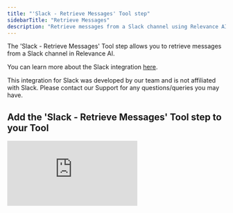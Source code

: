 ```yaml
---
title: "'Slack - Retrieve Messages' Tool step"
sidebarTitle: "Retrieve Messages"
description: "Retrieve messages from a Slack channel using Relevance AI"
---
```


The 'Slack - Retrieve Messages' Tool step allows you to retrieve messages from a Slack channel in Relevance AI. 

<Note>You can learn more about the Slack integration [here](/integrations/popular-integrations/slack).</Note>

<Warning>This integration for Slack was developed by our team and is not affiliated with Slack. Please contact our Support for any questions/queries you may have.</Warning>

## Add the 'Slack - Retrieve Messages' Tool step to your Tool

<div style={{ width:"100%",position:"relative" }}>
<iframe src="https://app.supademo.com/embed/cmca6w48b1fht8qszkaaum9l7" frameBorder="0" title="Add the Python Tool step to your Tool" allow="clipboard-write" webkitallowfullscreen="true" mozallowfullscreen="true" allowfullscreen style={{ position:"absolute",top:0,left:0,width:"100%",height:"100%",border:"3px solid #5E43CE",borderRadius:"10px" }} />

</div>

You can add the 'Slack - Retrieve Messages' Tool step to your Tool by:

1. Creating a new Tool, then searching for the 'Slack: Retrieve Messages' Tool step
2. Click 'Expand' to see the full Tool step
3. Select your Slack account
4. Enter the name of the Slack channel you want to retrieve messages from
5. Specify the number of messages you want to retrieve
6. Test your Tool step by clicking 'Run step'